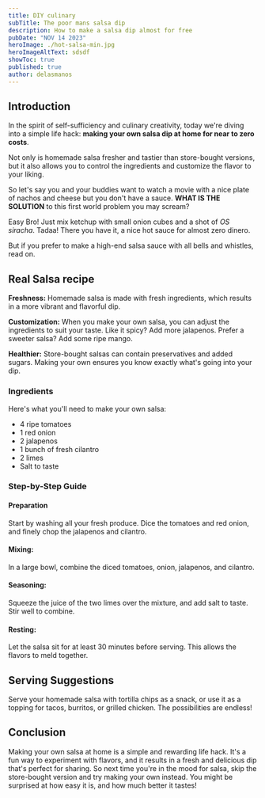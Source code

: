 ```yaml
---
title: DIY culinary
subTitle: The poor mans salsa dip
description: How to make a salsa dip almost for free
pubDate: "NOV 14 2023"
heroImage: ./hot-salsa-min.jpg
heroImageAltText: sdsdf
showToc: true
published: true
author: delasmanos
---
```

## Introduction

In the spirit of self-sufficiency and culinary creativity, today we're diving into a simple life hack:
**making your own salsa dip at home for near to zero costs**.

Not only is homemade salsa fresher and tastier than store-bought versions, but it also allows you to control the ingredients and customize the flavor to your liking.

So let's say you and your buddies want to watch a movie with a nice plate of nachos and cheese but you don't have a sauce.
**WHAT IS THE SOLUTION** to this first world problem you may scream?

Easy Bro! Just mix ketchup with small onion cubes and a shot of *OS siracha*. Tadaa! There you have it, a nice hot sauce for almost zero dinero.

But if you prefer to make a high-end salsa sauce with all bells and whistles, read on.

## Real Salsa recipe

**Freshness:** Homemade salsa is made with fresh ingredients, which results in a more vibrant and flavorful dip.

**Customization:** When you make your own salsa, you can adjust the ingredients to suit your taste. Like it spicy? Add more jalapenos. Prefer a sweeter salsa? Add some ripe mango.

**Healthier:** Store-bought salsas can contain preservatives and added sugars. Making your own ensures you know exactly what's going into your dip.

### Ingredients

Here's what you'll need to make your own salsa:

- 4 ripe tomatoes
- 1 red onion
- 2 jalapenos
- 1 bunch of fresh cilantro
- 2 limes
- Salt to taste

### Step-by-Step Guide

#### Preparation

Start by washing all your fresh produce. Dice the tomatoes and red onion, and finely chop the jalapenos and cilantro.

#### Mixing: 

In a large bowl, combine the diced tomatoes, onion, jalapenos, and cilantro.

#### Seasoning:

Squeeze the juice of the two limes over the mixture, and add salt to taste. Stir well to combine.

#### Resting: 

Let the salsa sit for at least 30 minutes before serving. This allows the flavors to meld together.

## Serving Suggestions

Serve your homemade salsa with tortilla chips as a snack, or use it as a topping for tacos, burritos, or grilled chicken. The possibilities are endless!

## Conclusion
Making your own salsa at home is a simple and rewarding life hack. It's a fun way to experiment with flavors, and it results in a fresh and delicious dip that's perfect for sharing. So next time you're in the mood for salsa, skip the store-bought version and try making your own instead. You might be surprised at how easy it is, and how much better it tastes!